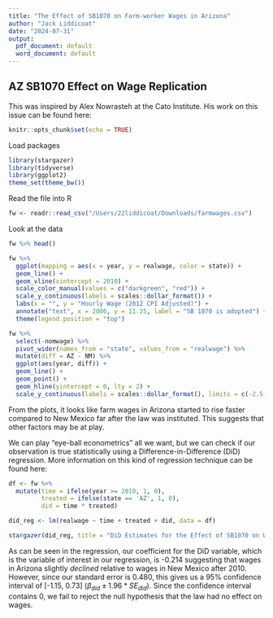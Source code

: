 ```yaml
---
title: "The Effect of SB1070 on Farm-worker Wages in Arizona"
author: "Jack Liddicoat"
date: "2024-07-31"
output:
  pdf_document: default
  word_document: default
---
```


## AZ SB1070 Effect on Wage Replication

This was inspired by Alex Nowrasteh at the Cato Institute. His work on this issue can be found here: \textcolor{blue}{https://www.cato.org/blog/wages-did-not-rise-arizona-after-sb1070}

```r
knitr::opts_chunk$set(echo = TRUE)
```

Load packages

```r
library(stargazer)
library(tidyverse)
library(ggplot2)
theme_set(theme_bw())
```

Read the file into R

```r
fw <- readr::read_csv("/Users/22liddicoat/Downloads/farmwages.csv")
```

Look at the data

```r
fw %>% head()
```

```r
fw %>% 
  ggplot(mapping = aes(x = year, y = realwage, color = state)) +
  geom_line() +
  geom_vline(xintercept = 2010) +
  scale_color_manual(values = c("darkgreen", "red")) +
  scale_y_continuous(labels = scales::dollar_format()) +
  labs(x = "", y = "Hourly Wage (2012 CPI Adjusted)") +
  annotate("text", x = 2006, y = 11.25, label = "SB 1070 is adopted") +
  theme(legend.position = "top")
```

```r
fw %>% 
  select(-nomwage) %>% 
  pivot_wider(names_from = "state", values_from = "realwage") %>% 
  mutate(diff = AZ - NM) %>% 
  ggplot(aes(year, diff)) +
  geom_line() +
  geom_point() +
  geom_hline(yintercept = 0, lty = 2) +
  scale_y_continuous(labels = scales::dollar_format(), limits = c(-2.5, 2.5))
```


From the plots, it looks like farm wages in Arizona started to rise faster compared to New Mexico far after the law was instituted. This suggests that other factors may be at play.

We can play "eye-ball econometrics" all we want, but we can check if our observation is true statistically using a Difference-in-Difference (DiD) regression. More information on this kind of regression technique can be found here: \textcolor{blue}{https://www.princeton.edu/~otorres/DID101R.pdf}

```r
df <- fw %>% 
  mutate(time = ifelse(year >= 2010, 1, 0),
         treated = ifelse(state == 'AZ', 1, 0),
         did = time * treated)
```

```r
did_reg <- lm(realwage ~ time + treated + did, data = df)
```

```r
stargazer(did_reg, title = "DiD Estimates for the Effect of SB1070 on Wages")
```

As can be seen in the regression, our coefficient for the DiD variable, which is the variable of interest in our regression, is -0.214 suggesting that wages in Arizona slightly *declined* relative to wages in New Mexico after 2010. However, since our standard error is 0.480, this gives us a 95% confidence interval of [-1.15, 0.73] ($\beta_{did} \pm 1.96*{SE}_{did}$). Since the confidence interval contains 0, we fail to reject the null hypothesis that the law had no effect on wages.

